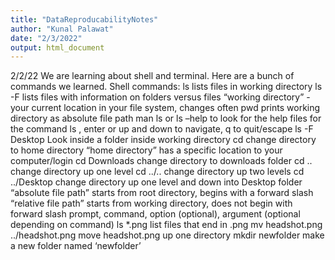 ```yaml
---
title: "DataReproducabilityNotes"
author: "Kunal Palawat"
date: "2/3/2022"
output: html_document
---
```



2/2/22
We are learning about shell and terminal. Here are a bunch of commands we learned.
Shell commands:
ls  lists files in working directory
ls -F lists files with information on folders versus files
"working directory" - your current location in your file system, changes often
pwd prints working directory as absolute file path
man ls or ls --help to look for the help files for the command ls , enter or up and down to navigate, q to quit/escape
ls -F Desktop Look inside a folder inside working directory
cd change directory to home directory
"home directory" has a specific location to your computer/login
cd Downloads change directory to  downloads folder
cd ..  change directory up one level
cd ../.. change directory up two levels
cd ../Desktop change directory up one level and down into Desktop folder
"absolute file path" starts from root directory, begins with a forward slash
"relative file path" starts from working directory, does not begin with forward slash
prompt, command, option (optional), argument (optional depending on command)
ls *.png list files that end in .png
mv headshot.png ../headshot.png move headshot.png up one directory
mkdir newfolder make a new folder named 'newfolder'


